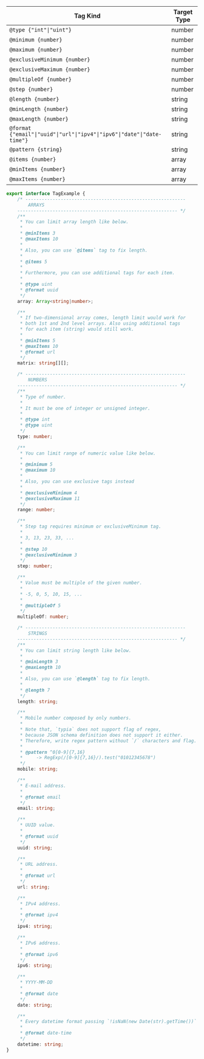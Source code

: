 Tag Kind | Target Type
------------|-----------------
`@type {"int"\|"uint"}` | number
`@minimum {number}` | number
`@maximum {number}` | number
`@exclusiveMinimum {number}` | number
`@exclusiveMaximum {number}` | number
`@multipleOf {number}` | number
`@step {number}` | number
`@length {number}` | string
`@minLength {number}` | string
`@maxLength {number}` | string
`@format {"email"\|"uuid"\|"url"\|"ipv4"\|"ipv6"\|"date"\|"date-time"}` | string
`@pattern {string}` | string
`@items {number}` | array
`@minItems {number}` | array
`@maxItems {number}` | array

```typescript
export interface TagExample {
    /* -----------------------------------------------------------
        ARRAYS
    ----------------------------------------------------------- */
    /**
     * You can limit array length like below.
     * 
     * @minItems 3
     * @maxItems 10
     * 
     * Also, you can use `@items` tag to fix length.
     * 
     * @items 5
     * 
     * Furthermore, you can use additional tags for each item.
     * 
     * @type uint
     * @format uuid
     */
    array: Array<string|number>;

    /**
     * If two-dimensional array comes, length limit would work for 
     * both 1st and 2nd level arrays. Also using additional tags 
     * for each item (string) would still work.
     * 
     * @minItems 5
     * @maxItems 10
     * @format url
     */
    matrix: string[][];

    /* -----------------------------------------------------------
        NUMBERS
    ----------------------------------------------------------- */
    /**
     * Type of number.
     * 
     * It must be one of integer or unsigned integer.
     * 
     * @type int
     * @type uint
     */
    type: number;

    /**
     * You can limit range of numeric value like below.
     * 
     * @minimum 5
     * @maximum 10
     * 
     * Also, you can use exclusive tags instead
     * 
     * @exclusiveMinimum 4
     * @exclusiveMaximum 11
     */
    range: number;

    /**
     * Step tag requires minimum or exclusiveMinimum tag.
     * 
     * 3, 13, 23, 33, ...
     * 
     * @step 10
     * @exclusiveMinimum 3
     */
    step: number;

    /**
     * Value must be multiple of the given number.
     * 
     * -5, 0, 5, 10, 15, ...
     * 
     * @multipleOf 5
     */
    multipleOf: number;

    /* -----------------------------------------------------------
        STRINGS
    ----------------------------------------------------------- */
    /**
     * You can limit string length like below.
     * 
     * @minLength 3
     * @maxLength 10
     * 
     * Also, you can use `@length` tag to fix length.
     * 
     * @length 7
     */
    length: string;

    /**
     * Mobile number composed by only numbers.
     * 
     * Note that, `typia` does not support flag of regex,
     * because JSON schema definition does not support it either.
     * Therefore, write regex pattern without `/` characters and flag.
     * 
     * @pattern ^0[0-9]{7,16} 
     *     -> RegExp(/[0-9]{7,16}/).test("01012345678")
     */
    mobile: string;

    /**
     * E-mail address.
     * 
     * @format email
     */
    email: string;

    /**
     * UUID value.
     * 
     * @format uuid
     */
    uuid: string;

    /**
     * URL address.
     * 
     * @format url
     */
    url: string;

    /**
     * IPv4 address.
     * 
     * @format ipv4
     */
    ipv4: string;

    /**
     * IPv6 address.
     * 
     * @format ipv6
     */
    ipv6: string;

    /**
     * YYYY-MM-DD
     *
     * @format date
     */
    date: string;

    /**
     * Every datetime format passing `!isNaN(new Date(str).getTime())`
     *
     * @format date-time
     */
    datetime: string;
}